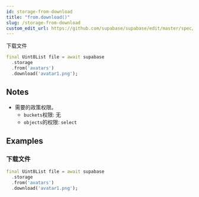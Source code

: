 ```yaml
---
id: storage-from-download
title: "from.download()"
slug: /storage-from-download
custom_edit_url: https://github.com/supabase/supabase/edit/master/spec/supabase_dart_v1.yml
---
```


下载文件


```dart
final Uint8List file = await supabase
  .storage
  .from('avatars')
  .download('avatar1.png');
```






## Notes

- 需要的政策权限。
  - `buckets`权限: 无 
  - `objects`的权限: `select`










## Examples

### 下载文件



```dart
final Uint8List file = await supabase
  .storage
  .from('avatars')
  .download('avatar1.png');
```